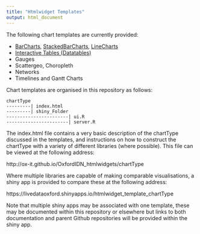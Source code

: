 ```yaml
---
title: "Htmlwidget Templates"
output: html_document
---
```


The following chart templates are currently provided:

- [BarCharts](http://ox-it.github.io/OxfordIDN_htmlwidgets/charts/BarCharts), [StackedBarCharts](http://ox-it.github.io/OxfordIDN_htmlwidgets/charts/StackedBarCharts), [LineCharts](http://ox-it.github.io/OxfordIDN_htmlwidgets/charts/LineCharts)
- [Interactive Tables (Datatables)](http://ox-it.github.io/OxfordIDN_htmlwidgets/datatable)
- Gauges
- Scattergeo, Choropleth
- Networks
- Timelines and Gantt Charts

Chart templates are organised in this repository as follows:

```
chartType
---------| index.html
---------| shiny_Folder
-----------------------| ui.R
-----------------------| server.R
```

The index.html file contains a very basic description of the chartType discussed in the templates, and instructions on how to construct the chartType with a variety of different libraries (where possible). This file can be viewed at the following address:

http://ox-it.github.io/OxfordIDN_htmlwidgets/chartType

Where multiple libraries are capable of making comparable visualisations, a shiny app is provided to compare these at the following address:

https://livedataoxford.shinyapps.io/htmlwidget_template_chartType

Note that multiple shiny apps may be associated with one template, these may be documented within this repository or elsewhere but links to both documentation and parent Github repositories will be provided within the shiny app.
